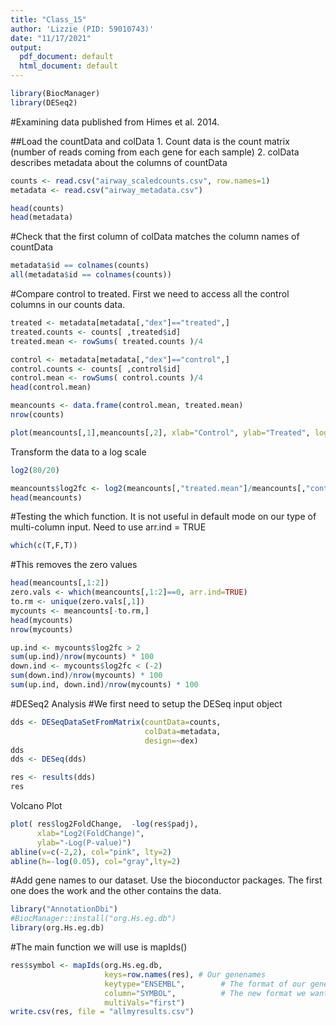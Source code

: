 ```yaml
---
title: "Class_15"
author: 'Lizzie (PID: 59010743)'
date: "11/17/2021"
output:
  pdf_document: default
  html_document: default
---
```


```r
library(BiocManager)
library(DESeq2)
```

#Examining data published from Himes et al. 2014.

##Load the countData and colData
1. Count data is the count matrix (number of reads coming from each gene for each sample)
2. colData describes metadata about the columns of countData

```r
counts <- read.csv("airway_scaledcounts.csv", row.names=1)
metadata <- read.csv("airway_metadata.csv")
```

```r
head(counts)
head(metadata)
```

#Check that the first column of colData matches the column names of countData
```r
metadata$id == colnames(counts)
all(metadata$id == colnames(counts))
```

#Compare control to treated. First we need to access all the control columns in our counts data.
```r
treated <- metadata[metadata[,"dex"]=="treated",]
treated.counts <- counts[ ,treated$id]
treated.mean <- rowSums( treated.counts )/4 

control <- metadata[metadata[,"dex"]=="control",]
control.counts <- counts[ ,control$id]
control.mean <- rowSums( control.counts )/4 
head(control.mean)
```

```r
meancounts <- data.frame(control.mean, treated.mean)
nrow(counts)
```

```r
plot(meancounts[,1],meancounts[,2], xlab="Control", ylab="Treated", log="xy")
```

Transform the data to a log scale
```r
log2(80/20)
```

```r
meancounts$log2fc <- log2(meancounts[,"treated.mean"]/meancounts[,"control.mean"])
head(meancounts)
```
#Testing the which function. It is not useful in default mode on our type of multi-column input. Need to use arr.ind = TRUE
```r
which(c(T,F,T))
```
#This removes the zero values
```r
head(meancounts[,1:2])
zero.vals <- which(meancounts[,1:2]==0, arr.ind=TRUE)
to.rm <- unique(zero.vals[,1])
mycounts <- meancounts[-to.rm,]
head(mycounts)
nrow(mycounts)
```

```r
up.ind <- mycounts$log2fc > 2
sum(up.ind)/nrow(mycounts) * 100
down.ind <- mycounts$log2fc < (-2)
sum(down.ind)/nrow(mycounts) * 100
sum(up.ind, down.ind)/nrow(mycounts) * 100
```
#DESeq2 Analysis
#We first need to setup the DESeq input object
```r
dds <- DESeqDataSetFromMatrix(countData=counts, 
                              colData=metadata, 
                              design=~dex)
dds
dds <- DESeq(dds)
```

```r
res <- results(dds)
res
```

Volcano Plot
```r
plot( res$log2FoldChange,  -log(res$padj), 
      xlab="Log2(FoldChange)",
      ylab="-Log(P-value)")
abline(v=c(-2,2), col="pink", lty=2)
abline(h=-log(0.05), col="gray",lty=2)
```

#Add gene names to our dataset. Use the bioconductor packages. The first one does the work and the other contains the data.
```r
library("AnnotationDbi")
#BiocManager::install("org.Hs.eg.db")
library(org.Hs.eg.db)
```

#The main function we will use is mapIds()
```r
res$symbol <- mapIds(org.Hs.eg.db,
                     keys=row.names(res), # Our genenames
                     keytype="ENSEMBL",        # The format of our genenames
                     column="SYMBOL",          # The new format we want to add
                     multiVals="first")
write.csv(res, file = "allmyresults.csv")
```

